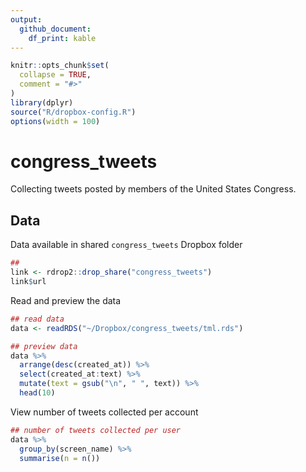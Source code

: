 ```yaml
---
output: 
  github_document:
    df_print: kable
---
```


<!-- README.md is generated from README.Rmd. Please edit that file -->

```r
knitr::opts_chunk$set(
  collapse = TRUE,
  comment = "#>"
)
library(dplyr)
source("R/dropbox-config.R")
options(width = 100)
```
# congress_tweets

Collecting tweets posted by members of the United States Congress.

## Data

Data available in shared `congress_tweets` Dropbox folder

```r
##
link <- rdrop2::drop_share("congress_tweets")
link$url
```

Read and preview the data

```r
## read data
data <- readRDS("~/Dropbox/congress_tweets/tml.rds")

## preview data
data %>%
  arrange(desc(created_at)) %>%
  select(created_at:text) %>%
  mutate(text = gsub("\n", " ", text)) %>%
  head(10)
```

View number of tweets collected per account

```r
## number of tweets collected per user
data %>% 
  group_by(screen_name) %>%
  summarise(n = n())
```
